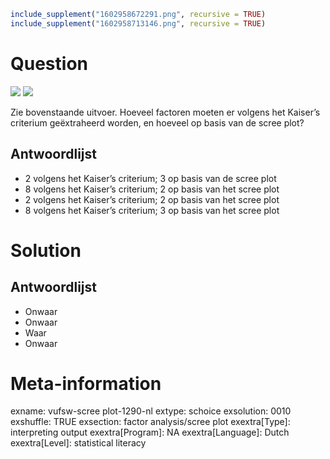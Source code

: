 ```r
include_supplement("1602958672291.png", recursive = TRUE)
include_supplement("1602958713146.png", recursive = TRUE)
```

Question
========
![](1602958672291.png) ![](1602958713146.png)
  
Zie bovenstaande uitvoer. Hoeveel factoren moeten er volgens het Kaiser's criterium geëxtraheerd worden, en hoeveel op basis van de scree plot?

Antwoordlijst
----------
* 2 volgens het Kaiser's criterium; 3 op basis van de scree plot
* 8 volgens het Kaiser's criterium; 2 op basis van het scree plot
* 2 volgens het Kaiser's criterium; 2 op basis van het scree plot
* 8 volgens het Kaiser's criterium; 3 op basis van het scree plot

Solution
========

Antwoordlijst
----------
* Onwaar
* Onwaar
* Waar
* Onwaar

Meta-information
================
exname: vufsw-scree plot-1290-nl
extype: schoice
exsolution: 0010
exshuffle: TRUE
exsection: factor analysis/scree plot
exextra[Type]: interpreting output
exextra[Program]: NA
exextra[Language]: Dutch
exextra[Level]: statistical literacy

